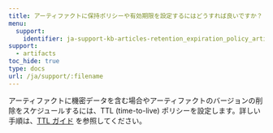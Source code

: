 ```yaml
---
title: アーティファクトに保持ポリシーや有効期限を設定するにはどうすれば良いですか？
menu:
  support:
    identifier: ja-support-kb-articles-retention_expiration_policy_artifact
support:
  - artifacts
toc_hide: true
type: docs
url: /ja/support/:filename
---
```

アーティファクトに機密データを含む場合やアーティファクトのバージョンの削除をスケジュールするには、TTL (time-to-live) ポリシーを設定します。詳しい手順は、[TTL ガイド](/ja/guides/core/artifacts/manage-data/ttl) を参照してください。